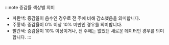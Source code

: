 :::note 증감률 색상별 의미

* <span class='ntrs'>파란색</span>: 증감율이 음수인 경우로 전 주에 비해 감소했음을 의미합니다. 
* <span class='ov5ud10'>주황색</span>: 증감율이 0% 이상 10% 미만인 경우를 의미합니다. 
* <span class='etrs'>빨간색</span>: 증감율이 10% 이상이거나, 전 주에는 없었던 새로운 데이터인 경우를 의미합니다.
:::